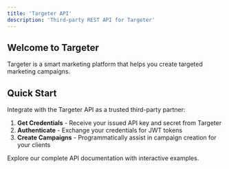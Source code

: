 ```yaml
---
title: 'Targeter API'
description: 'Third-party REST API for Targeter'
---
```


## Welcome to Targeter

Targeter is a smart marketing platform that helps you create targeted marketing campaigns.

## Quick Start

Integrate with the Targeter API as a trusted third-party partner:

1. **Get Credentials** - Receive your issued API key and secret from Targeter
2. **Authenticate** - Exchange your credentials for JWT tokens
3. **Create Campaigns** - Programmatically assist in campaign creation for your clients

<Card title="View API Reference" icon="book-open" href="/api-reference/introduction">
    Explore our complete API documentation with interactive examples.
</Card>
